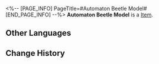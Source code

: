 <%-- [PAGE_INFO]
PageTitle=#Automaton Beetle Model#
[END_PAGE_INFO] --%>
{{Item Infobox
|id          = 250023
|image       = Item Automaton Beetle Model.png{{subst:void|<!--$UPLOAD:<<SpriteOutput/Quest/Museum/MuseumItemPhotoIcon/MuseumItemPhotoIcon_209.png>-<Item Automaton Beetle Model.png>-<Item Icons>>-->}}
|type        = 
|invCategory = 
|rarity      = 1
|effect      = 
|description = 
}}
'''Automaton Beetle Model''' is a [[Item]].

==Other Languages==
{{Other Languages
|en   = Automaton Beetle Model
|zhs  = 模型「自动机兵•甲虫」
|zht  = 模型「自動機兵•甲蟲」
|ja   = モデル「自動機兵・ジューク」
|ko   = 모형 「자동 기갑병•비틀」
|es   = Réplica de un Escarabajo Autómata
|fr   = Modèle d'Automate scarabée
|ru   = Модель автоматона-жука
|th   = โมเดล "Automaton Beetle"
|vi   = Mô Hình "Cỗ Máy Tự Động - Bọ Cánh Cứng"
|de   = Modell eines Automaton-Käfers
|id   = Model "Automaton Beetle"
|pt   = Modelo de Autômato Insectoide
}}

==Change History==
{{Change History|1.1}}